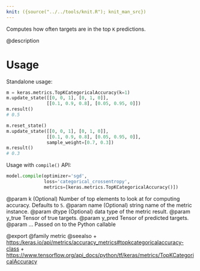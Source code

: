 ```yaml
---
knit: ({source("../../tools/knit.R"); knit_man_src})
---
```

Computes how often targets are in the top `K` predictions.

@description

# Usage
Standalone usage:

```python
m = keras.metrics.TopKCategoricalAccuracy(k=1)
m.update_state([[0, 0, 1], [0, 1, 0]],
               [[0.1, 0.9, 0.8], [0.05, 0.95, 0]])
m.result()
# 0.5
```

```python
m.reset_state()
m.update_state([[0, 0, 1], [0, 1, 0]],
               [[0.1, 0.9, 0.8], [0.05, 0.95, 0]],
               sample_weight=[0.7, 0.3])
m.result()
# 0.3
```

Usage with `compile()` API:

```python
model.compile(optimizer='sgd',
              loss='categorical_crossentropy',
              metrics=[keras.metrics.TopKCategoricalAccuracy()])
```

@param k (Optional) Number of top elements to look at for computing accuracy.
    Defaults to `5`.
@param name (Optional) string name of the metric instance.
@param dtype (Optional) data type of the metric result.
@param y_true Tensor of true targets.
@param y_pred Tensor of predicted targets.
@param ... Passed on to the Python callable

@export
@family metric
@seealso
+ <https:/keras.io/api/metrics/accuracy_metrics#topkcategoricalaccuracy-class>
+ <https://www.tensorflow.org/api_docs/python/tf/keras/metrics/TopKCategoricalAccuracy>
